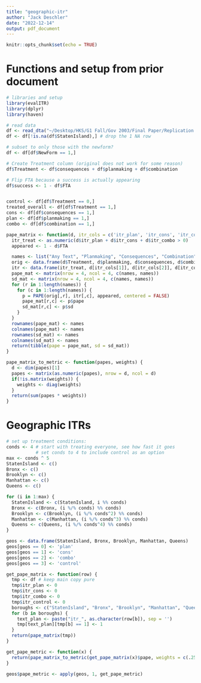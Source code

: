 ```yaml
---
title: "geographic-itr"
author: "Jack Deschler"
date: "2022-12-14"
output: pdf_document
---
```


```r
knitr::opts_chunk$set(echo = TRUE)
```

# Functions and setup from prior document
```r
# libraries and setup
library(evalITR)
library(dplyr)
library(haven)

# read data
df <- read_dta("~/Desktop/HKS/G1 Fall/Gov 2003/Final Paper/Replication package/Field experiment data and code/TextMessageData.dta")
df <- df[!is.na(df$StatenIsland),] # drop the 1 NA row

# subset to only those with the newform?
df <- df[df$NewForm == 1,]

# Create Treatment column (original does not work for some reason)
df$Treatment <- df$consequences + df$planmaking + df$combination

# Flip FTA because a success is actually appearing
df$success <- 1 - df$FTA


control <- df[df$Treatment == 0,]
treated_overall <- df[df$Treatment == 1,]
cons <- df[df$consequences == 1,]
plan <- df[df$planmaking == 1,]
combo <- df[df$combination == 1,]

pape_matrix <- function(d, itr_cols = c('itr_plan', 'itr_cons', 'itr_combo')) {
  itr_treat <- as.numeric(d$itr_plan + d$itr_cons + d$itr_combo > 0)
  appeared <- 1 - d$FTA

  names <- list("Any Text", "Planmaking", "Consequences", "Combination")
  orig <- data.frame(d$Treatment, d$planmaking, d$consequences, d$combination)
  itr <- data.frame(itr_treat, d[itr_cols[1]], d[itr_cols[2]], d[itr_cols[3]])
  pape_mat <- matrix(nrow = 4, ncol = 4, c(names, names))
  sd_mat <- matrix(nrow = 4, ncol = 4, c(names, names))
  for (r in 1:length(names)) {
    for (c in 1:length(names)) {
      p = PAPE(orig[,r], itr[,c], appeared, centered = FALSE)
      pape_mat[r,c] <- p$pape
      sd_mat[r,c] <- p$sd
    }
  }
  rownames(pape_mat) <- names
  colnames(pape_mat) <- names
  rownames(sd_mat) <- names
  colnames(sd_mat) <- names
  return(tibble(pape = pape_mat, sd = sd_mat))
}

pape_matrix_to_metric <- function(papes, weights) {
  d <- dim(papes)[1]
  papes <- matrix(as.numeric(papes), nrow = d, ncol = d)
  if(!is.matrix(weights)) {
    weights <- diag(weights)
  }
  return(sum(papes * weights))
}
```

# Geographic ITRs
```r
# set up treatment conditions:
conds <- 4 # start with treating everyone, see how fast it goes
           # set conds to 4 to include control as an option
max <- conds ^ 5
StatenIsland <- c()
Bronx <- c()
Brooklyn <- c()
Manhattan <- c()
Queens <- c()

for (i in 1:max) {
  StatenIsland <- c(StatenIsland, i %% conds)
  Bronx <- c(Bronx, (i %/% conds) %% conds)
  Brooklyn <- c(Brooklyn, (i %/% conds^2) %% conds)
  Manhattan <- c(Manhattan, (i %/% conds^3) %% conds)
  Queens <- c(Queens, (i %/% conds^4) %% conds)
}

geos <- data.frame(StatenIsland, Bronx, Brooklyn, Manhattan, Queens)
geos[geos == 0] <- 'plan'
geos[geos == 1] <- 'cons'
geos[geos == 2] <- 'combo'
geos[geos == 3] <- 'control'

get_pape_matrix <- function(row) {
  tmp <- df # keep main copy pure
  tmp$itr_plan <- 0
  tmp$itr_cons <- 0
  tmp$itr_combo <- 0
  tmp$itr_control <- 0
  boroughs <- c("StatenIsland", "Bronx", "Brooklyn", "Manhattan", "Queens")
  for (b in boroughs) {
    text_plan <- paste("itr_", as.character(row[b]), sep = '')
    tmp[text_plan][tmp[b] == 1] <- 1
  }
  return(pape_matrix(tmp))
}

get_pape_metric <- function(x) {
  return(pape_matrix_to_metric(get_pape_matrix(x)$pape, weights = c(.25, .25, .25, .25)))
}

geos$pape_metric <- apply(geos, 1, get_pape_metric)
```